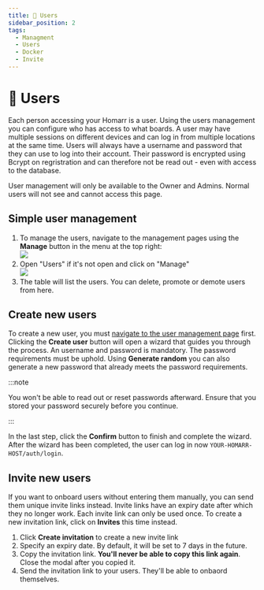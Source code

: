 ```yaml
---
title: 👤 Users
sidebar_position: 2
tags:
  - Managment
  - Users
  - Docker
  - Invite
---
```


# 👤 Users

Each person accessing your Homarr is a user. Using the users management you can configure who has access to what boards.
A user may have multiple sessions on different devices and can log in from multiple locations at the same time.
Users will always have a username and password that they can use to log into their account.
Their password is encrypted using Bcrypt on regristration and can therefore not be read out - even with access to the database.

User management will only be available to the Owner and Admins. Normal users will not see and cannot access this page.

## Simple user management

1. To manage the users, navigate to the management pages using the **Manage** button in the menu at the top right: <br/> ![](img/img-navigate-manage.png)
2. Open "Users" if it's not open and click on "Manage" <br/> ![](img/img-manage-navbar.png)
3. The table will list the users. You can delete, promote or demote users from here.

## Create new users

To create a new user, you must [navigate to the user management page](#simple-user-management) first.
Clicking the **Create user** button will open a wizard that guides you through the process.
An username and password is mandatory. The password requirements must be uphold.
Using **Generate random** you can also generate a new password that already meets the password requirements.

:::note

You won't be able to read out or reset passwords afterward.
Ensure that you stored your password securely before you continue.

:::

In the last step, click the **Confirm** button to finish and complete the wizard.
After the wizard has been completed, the user can log in now ``YOUR-HOMARR-HOST/auth/login``.

## Invite new users

If you want to onboard users without entering them manually, you can send them unique invite links instead.
Invite links have an expiry date after which they no longer work.
Each invite link can only be used once. To create a new invitation link, click on **Invites** this time instead.

1. Click **Create invitation** to create a new invite link
2. Specify an expiry date. By default, it will be set to 7 days in the future.
3. Copy the invitation link. **You'll never be able to copy this link again**. Close the modal after you copied it.
4. Send the invitation link to your users. They'll be able to onbaord themselves.